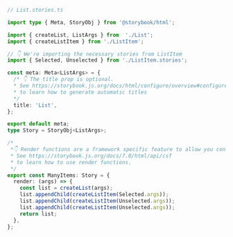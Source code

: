 
```ts
// List.stories.ts

import type { Meta, StoryObj } from '@storybook/html';

import { createList, ListArgs } from  './List';
import { createListItem } from './ListItem';

// 👇 We're importing the necessary stories from ListItem
import { Selected, Unselected } from './ListItem.stories';

const meta: Meta<ListArgs> = {
  /* 👇 The title prop is optional.
  * See https://storybook.js.org/docs/html/configure/overview#configure-story-loading
  * to learn how to generate automatic titles
  */
  title: 'List',
};

export default meta;
type Story = StoryObj<ListArgs>;

/*
 *👇 Render functions are a framework specific feature to allow you control on how the component renders.
 * See https://storybook.js.org/docs/7.0/html/api/csf
 * to learn how to use render functions.
 */
export const ManyItems: Story = {
  render: (args) => {
    const list = createList(args);
    list.appendChild(createListItem(Selected.args));
    list.appendChild(createListItem(Unselected.args));
    list.appendChild(createListItem(Unselected.args));
    return list;
  },
};
```

